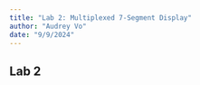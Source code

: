 ```yaml
---
title: "Lab 2: Multiplexed 7-Segment Display"
author: "Audrey Vo"
date: "9/9/2024"
---
```


## Lab 2